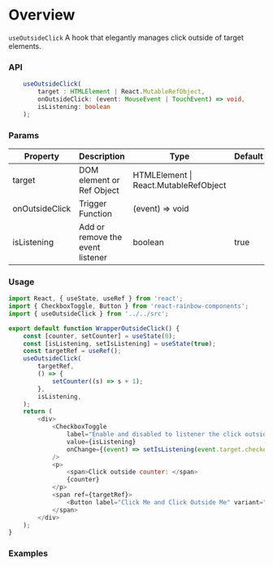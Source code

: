 
<Meta title="Modules/Hooks/useOutsideClick" />

# Overview

`useOutsideClick` A hook that elegantly manages click outside of target elements.

### API

```ts
    useOutsideClick(
        target : HTMLElement | React.MutableRefObject,
        onOutsideClick: (event: MouseEvent | TouchEvent) => void,
        isListening: boolean
    );
```

### Params

| Property       | Description                      | Type                                  | Default |
| -------------- | -------------------------------- | ------------------------------------- | ------- |
| target         | DOM element or Ref Object        | HTMLElement \| React.MutableRefObject |         |
| onOutsideClick | Trigger Function                 | (event) => void                       |         |
| isListening    | Add or remove the event listener | boolean                               | true    |

### Usage

```js
import React, { useState, useRef } from 'react';
import { CheckboxToggle, Button } from 'react-rainbow-components';
import { useOutsideClick } from '../../src';

export default function WrapperOutsideClick() {
    const [counter, setCounter] = useState(0);
    const [isListening, setIsListening] = useState(true);
    const targetRef = useRef();
    useOutsideClick(
        targetRef,
        () => {
            setCounter((s) => s + 1);
        },
        isListening,
    );
    return (
        <div>
            <CheckboxToggle
                label="Enable and disabled to listener the click outside"
                value={isListening}
                onChange={(event) => setIsListening(event.target.checked)}
            />
            <p>
                <span>Click outside counter: </span>
                {counter}
            </p>
            <span ref={targetRef}>
                <Button label="Click Me and Click Outside Me" variant="outline-brand" />
            </span>
        </div>
    );
}
```

### Examples

<WrapperOutsideClick />
